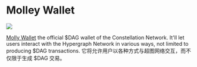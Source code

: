 
# Molley Wallet

<p style={{"text-align": "center"}}>
   <img src="/img/showcase/mollywallet.png"></img><br/>
</p>

[Molly Wallet](https://github.com/grvlle/constellation_wallet/) the official $DAG wallet of the Constellation Network. It'll let users interact with the Hypergraph Network in various ways, not limited to producing $DAG transactions. 它将允许用户以各种方式与超图网络交互，而不仅限于生成 $DAG 交易。

